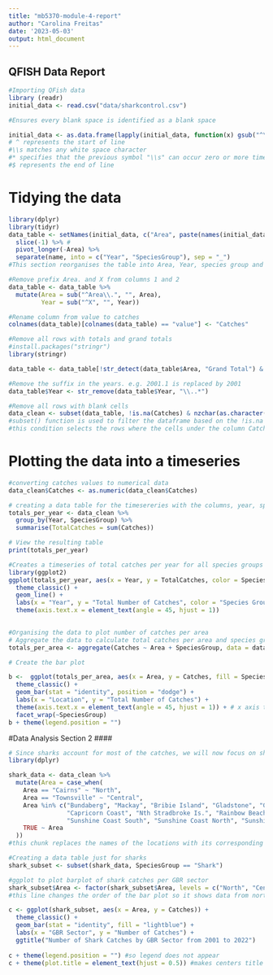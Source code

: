 ```yaml
---
title: "mb5370-module-4-report"
author: "Carolina Freitas"
date: '2023-05-03'
output: html_document
---
```



## QFISH Data Report####

```r
#Importing QFish data
library (readr)
initial_data <- read.csv("data/sharkcontrol.csv")
```

```r
#Ensures every blank space is identified as a blank space

initial_data <- as.data.frame(lapply(initial_data, function(x) gsub("^\\s*$", "", x)))
# ^ represents the start of line
#\\s matches any white space character
#* specifies that the previous symbol "\\s" can occur zero or more times. 
#$ represents the end of line

```

# Tidying the data ####
```r
library(dplyr)
library(tidyr)
data_table <- setNames(initial_data, c("Area", paste(names(initial_data), unlist(initial_data[1, ], use.names = FALSE), sep = "_")[-1])) %>% 
  slice(-1) %>% #
  pivot_longer(-Area) %>% 
  separate(name, into = c("Year", "SpeciesGroup"), sep = "_")
#This section reorganises the table into Area, Year, species group and value which = catches

```


```r
#Remove prefix Area. and X from columns 1 and 2
data_table <- data_table %>%
  mutate(Area = sub("^Area\\.", "", Area),
         Year = sub("^X", "", Year))
```

```r
#Rename column from value to catches
colnames(data_table)[colnames(data_table) == "value"] <- "Catches"
```

```r
#Remove all rows with totals and grand totals
#install.packages("stringr")
library(stringr)

data_table <- data_table[!str_detect(data_table$Area, "Grand Total") & !str_detect(data_table$Year, "Total"), ]

```

```r
#Remove the suffix in the years. e.g. 2001.1 is replaced by 2001
data_table$Year <- str_remove(data_table$Year, "\\..*")
```

```r
#Remove all rows with blank cells
data_clean <- subset(data_table, !is.na(Catches) & nzchar(as.character(Catches)))
#subset() function is used to filter the dataframe based on the !is.na and nzchar condition.
#this condition selects the rows where the cells under the column Catches is not empty
```

# Plotting the data into a timeseries ####
```r
#converting catches values to numerical data
data_clean$Catches <- as.numeric(data_clean$Catches)
```

```r
# creating a data table for the timesereries with the columns, year, speciesgroup and catches
totals_per_year <- data_clean %>%
  group_by(Year, SpeciesGroup) %>%
  summarise(TotalCatches = sum(Catches))

# View the resulting table
print(totals_per_year)
```


```r
#Creates a timeseries of total catches per year for all species groups
library(ggplot2)
ggplot(totals_per_year, aes(x = Year, y = TotalCatches, color = SpeciesGroup, group = SpeciesGroup)) +
  theme_classic() +
  geom_line() +
  labs(x = "Year", y = "Total Number of Catches", color = "Species Group") +
  theme(axis.text.x = element_text(angle = 45, hjust = 1)) 
 
```
```r
#Organising the data to plot number of catches per area
# Aggregate the data to calculate total catches per area and species group
totals_per_area <- aggregate(Catches ~ Area + SpeciesGroup, data = data_clean, FUN = sum)
```

```r
# Create the bar plot

b <-  ggplot(totals_per_area, aes(x = Area, y = Catches, fill = SpeciesGroup)) +
  theme_classic() +
  geom_bar(stat = "identity", position = "dodge") +
  labs(x = "Location", y = "Total Number of Catches") +
  theme(axis.text.x = element_text(angle = 45, hjust = 1)) + # x axis ticks at 45 degrees
  facet_wrap(~SpeciesGroup)
b + theme(legend.position = "")


```



#Data Analysis Section 2 ####
```r
# Since sharks account for most of the catches, we will now focus on sharks and how GBR zoning affects the number of catches. We divide the GBR into South, North, Central and Far North using the Reef Explorer page on the GBRMPA site.
library(dplyr)

shark_data <- data_clean %>%
  mutate(Area = case_when(
    Area == "Cairns" ~ "North",
    Area == "Townsville" ~ "Central",
    Area %in% c("Bundaberg", "Mackay", "Bribie Island", "Gladstone", "Gold Coast", 
                "Capricorn Coast", "Nth Stradbroke Is.", "Rainbow Beach", 
                "Sunshine Coast South", "Sunshine Coast North", "Sunshine Coast South & Bribie Island") ~ "South",
    TRUE ~ Area  
  ))
#this chunk replaces the names of the locations with its corresponding GBR sector
```


```r
#Creating a data table just for sharks
shark_subset <- subset(shark_data, SpeciesGroup == "Shark")

```


```r
#ggplot to plot barplot of shark catches per GBR sector
shark_subset$Area <- factor(shark_subset$Area, levels = c("North", "Central", "South"))
#this line changes the order of the bar plot so it shows data from north to south.

c <- ggplot(shark_subset, aes(x = Area, y = Catches)) +
  theme_classic() +
  geom_bar(stat = "identity", fill = "lightblue") +
  labs(x = "GBR Sector", y = "Number of Catches") +
  ggtitle("Number of Shark Catches by GBR Sector from 2001 to 2022")
  
c + theme(legend.position = "") #so legend does not appear
c + theme(plot.title = element_text(hjust = 0.5)) #makes centers title
```

